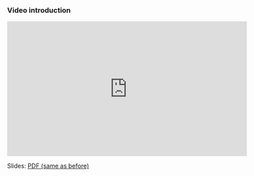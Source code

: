 ### Video introduction

<iframe width="560" height="315" src="https://www.youtube.com/embed/FSoPzQLfUKw?rel=0" frameborder="0" allowfullscreen></iframe>

Slides: [PDF (same as before)](https://drive.google.com/file/d/1WeYmoYPQaVRZXJyxxTCbeRQ7XdCazFCn/view?usp=sharing)